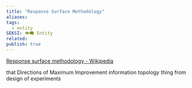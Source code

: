```yaml
---
title: "Response Surface Methodology"
aliases: 
tags:
  - entity
SEKSI: 👁️‍🗨️ Entity
related:
publish: true
---
```




[Response surface methodology - Wikipedia](https://en.wikipedia.org/wiki/Response_surface_methodology) 

that Directions of Maximum Improvement information topology thing from design of experiments
